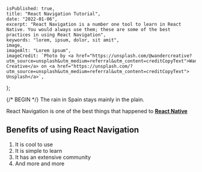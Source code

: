 

    isPublished: true,
    title: "React Navigation Tutorial",
    date: "2022-01-06",
    excerpt: "React Navigation is a number one tool to learn in React Native. You would always use them; these are some of the best practices in using React Navigation",
    keywords: "lorem, ipsum, dolor, sit amit",
    image,
    imageAlt: "Lorem ipsum",
    imageCredit: `Photo by <a href="https://unsplash.com/@wandercreative?utm_source=unsplash&utm_medium=referral&utm_content=creditCopyText">Wander Creative</a> on <a href="https://unsplash.com/?utm_source=unsplash&utm_medium=referral&utm_content=creditCopyText"> Unsplash</a>`,
};


{/* BEGIN */}
The rain in Spain stays mainly in the plain.

React Navigation is one of the best things that happened to [**React Native**](https://cnn.com)

## Benefits of using React Navigation

1. It is cool to use
2. It is simple to learn
3. It has an extensive community
4. And more and more
